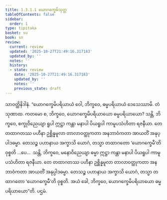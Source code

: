 ```yaml
---
title: 1.3.1.1 ယောဂက္ခေမိသုတ္တ
tableOfContents: false
sidebar:
  order: 1
type: tipitaka
basket: su
book: sn
review:
  current: review
  updated: '2025-10-27T21:49:16.317183'
  updated_by: ''
  notes: ''
  history:
  - state: review
    date: '2025-10-27T21:49:16.317183'
    updated_by: ''
    notes: ''
    previous_state: draft
---
```



<ReviewStatus review={frontmatter.review} showDetails={true} />

<HypothesisAnnotation frontmatter={frontmatter} />

<DynamicBreadcrumb />

<Division number="104" book="sn" e="ch" v="18" p="296">

<Paragraph number="551" book="sn">
သာဝတ္ထိနိဒါနံ. “ယောဂက္ခေမိပရိယာယံ ဝေါ, ဘိက္ခဝေ, ဓမ္မပရိယာယံ ဒေသေဿာမိ. တံ သုဏာထ. ကတမော စ, ဘိက္ခဝေ, ယောဂက္ခေမိပရိယာယော ဓမ္မပရိယာယော? သန္တိ, ဘိက္ခဝေ, စက္ခုဝိညေယျာ ရူပါ ဣဋ္ဌာ ကန္တာ မနာပါ ပိယရူပါ ကာမူပသံဟိတာ ရဇနီယာ. တေ တထာဂတဿ ပဟီနာ ဥစ္ဆိန္နမူလာ တာလာဝတ္ထုကတာ အနဘာဝံကတာ အာယတိံ အနုပ္ပါဒဓမ္မာ. တေသဉ္စ ပဟာနာယ အက္ခာသိ ယောဂံ, တသ္မာ တထာဂတော ‘ယောဂက္ခေမီ’တိ ဝုစ္စတိ …ပေ…  သန္တိ, ဘိက္ခဝေ, မနောဝိညေယျာ ဓမ္မာ ဣဋ္ဌာ ကန္တာ မနာပါ ပိယရူပါ ကာမူပသံဟိတာ ရဇနီယာ. တေ တထာဂတဿ ပဟီနာ ဥစ္ဆိန္နမူလာ တာလာဝတ္ထုကတာ အနဘာဝံကတာ အာယတိံ အနုပ္ပါဒဓမ္မာ. တေသဉ္စ ပဟာနာယ အက္ခာသိ ယောဂံ, တသ္မာ တထာဂတော ‘ယောဂက္ခေမီ’တိ ဝုစ္စတိ. အယံ ခေါ, ဘိက္ခဝေ, ယောဂက္ခေမိပရိယာယော ဓမ္မပရိယာယော”တိ.

</Paragraph>
</Division>

<Paragraph number="552" type="center" book="sn">
ပဌမံ.
</Paragraph>